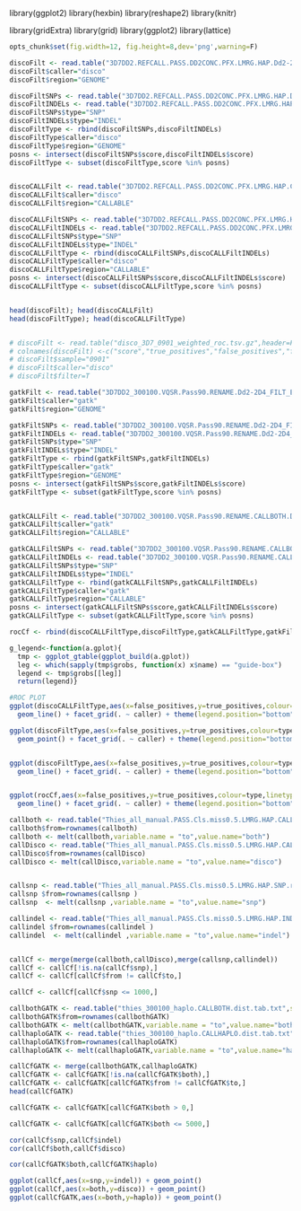 library(ggplot2)
library(hexbin)
library(reshape2)
library(knitr)

library(gridExtra)
library(grid)
library(ggplot2)
library(lattice)
```r
opts_chunk$set(fig.width=12, fig.height=8,dev='png',warning=F)

``` 

```r

discoFilt <- read.table("3D7DD2.REFCALL.PASS.DD2CONC.PFX.LMRG.HAP.Dd2-2D4_FILT_EVAL/weighted_roc.tsv.gz",header=F,skip = 3,stringsAsFactors =F,sep="\t",col.names=c("score","true_positives","false_positives","false_negatives","precision","sensitivity","f_measure"))
discoFilt$caller="disco"
discoFilt$region="GENOME"

discoFiltSNPs <- read.table("3D7DD2.REFCALL.PASS.DD2CONC.PFX.LMRG.HAP.Dd2-2D4_FILT_EVAL/snp_roc.tsv.gz",header=F,skip = 3,stringsAsFactors =F,sep="\t",col.names = c("score","true_positives","false_positives"))
discoFiltINDELs <- read.table("3D7DD2.REFCALL.PASS.DD2CONC.PFX.LMRG.HAP.Dd2-2D4_FILT_EVAL/non_snp_roc.tsv.gz",header=F,skip = 3,stringsAsFactors =F,sep="\t",col.names = c("score","true_positives","false_positives"))
discoFiltSNPs$type="SNP"
discoFiltINDELs$type="INDEL"
discoFiltType <- rbind(discoFiltSNPs,discoFiltINDELs)
discoFiltType$caller="disco"
discoFiltType$region="GENOME"
posns <- intersect(discoFiltSNPs$score,discoFiltINDELs$score)
discoFiltType <- subset(discoFiltType,score %in% posns)


discoCALLFilt <- read.table("3D7DD2.REFCALL.PASS.DD2CONC.PFX.LMRG.HAP.CALLBOTH.Dd2-2D4_FILT_EVAL/weighted_roc.tsv.gz",header=F,skip = 3,stringsAsFactors =F,sep="\t",col.names=c("score","true_positives","false_positives","false_negatives","precision","sensitivity","f_measure"))
discoCALLFilt$caller="disco"
discoCALLFilt$region="CALLABLE"

discoCALLFiltSNPs <- read.table("3D7DD2.REFCALL.PASS.DD2CONC.PFX.LMRG.HAP.CALLBOTH.Dd2-2D4_FILT_EVAL/snp_roc.tsv.gz",header=F,skip = 3,stringsAsFactors =F,sep="\t",col.names = c("score","true_positives","false_positives"))
discoCALLFiltINDELs <- read.table("3D7DD2.REFCALL.PASS.DD2CONC.PFX.LMRG.HAP.CALLBOTH.Dd2-2D4_FILT_EVAL/non_snp_roc.tsv.gz",header=F,skip = 3,stringsAsFactors =F,sep="\t",col.names = c("score","true_positives","false_positives"))
discoCALLFiltSNPs$type="SNP"
discoCALLFiltINDELs$type="INDEL"
discoCALLFiltType <- rbind(discoCALLFiltSNPs,discoCALLFiltINDELs)
discoCALLFiltType$caller="disco"
discoCALLFiltType$region="CALLABLE"
posns <- intersect(discoCALLFiltSNPs$score,discoCALLFiltINDELs$score)
discoCALLFiltType <- subset(discoCALLFiltType,score %in% posns)


head(discoFilt); head(discoCALLFilt)
head(discoFiltType); head(discoCALLFiltType)


# discoFilt <- read.table("disco_3D7_0901_weighted_roc.tsv.gz",header=F,skip = 3,stringsAsFactors =F,sep="\t")
# colnames(discoFilt) <-c("score","true_positives","false_positives","false_negatives","precision","sensitivity","f_measure")
# discoFilt$sample="0901"
# discoFilt$caller="disco"
# discoFilt$filter=T
```

```r
gatkFilt <- read.table("3D7DD2_300100.VQSR.Pass90.RENAME.Dd2-2D4_FILT_EVAL/weighted_roc.tsv.gz",header=F,skip = 3,stringsAsFactors =F,sep="\t",col.names=c("score","true_positives","false_positives","false_negatives","precision","sensitivity","f_measure"))
gatkFilt$caller="gatk"
gatkFilt$region="GENOME"

gatkFiltSNPs <- read.table("3D7DD2_300100.VQSR.Pass90.RENAME.Dd2-2D4_FILT_EVAL/snp_roc.tsv.gz",header=F,skip = 3,stringsAsFactors =F,sep="\t",col.names = c("score","true_positives","false_positives"))
gatkFiltINDELs <- read.table("3D7DD2_300100.VQSR.Pass90.RENAME.Dd2-2D4_FILT_EVAL/non_snp_roc.tsv.gz",header=F,skip = 3,stringsAsFactors =F,sep="\t",col.names = c("score","true_positives","false_positives"))
gatkFiltSNPs$type="SNP"
gatkFiltINDELs$type="INDEL"
gatkFiltType <- rbind(gatkFiltSNPs,gatkFiltINDELs)
gatkFiltType$caller="gatk"
gatkFiltType$region="GENOME"
posns <- intersect(gatkFiltSNPs$score,gatkFiltINDELs$score)
gatkFiltType <- subset(gatkFiltType,score %in% posns)


gatkCALLFilt <- read.table("3D7DD2_300100.VQSR.Pass90.RENAME.CALLBOTH.Dd2-2D4_FILT_EVAL/weighted_roc.tsv.gz",header=F,skip = 3,stringsAsFactors =F,sep="\t",col.names=c("score","true_positives","false_positives","false_negatives","precision","sensitivity","f_measure"))
gatkCALLFilt$caller="gatk"
gatkCALLFilt$region="CALLABLE"

gatkCALLFiltSNPs <- read.table("3D7DD2_300100.VQSR.Pass90.RENAME.CALLBOTH.Dd2-2D4_FILT_EVAL/snp_roc.tsv.gz",header=F,skip = 3,stringsAsFactors =F,sep="\t",col.names = c("score","true_positives","false_positives"))
gatkCALLFiltINDELs <- read.table("3D7DD2_300100.VQSR.Pass90.RENAME.CALLBOTH.Dd2-2D4_FILT_EVAL/non_snp_roc.tsv.gz",header=F,skip = 3,stringsAsFactors =F,sep="\t",col.names = c("score","true_positives","false_positives"))
gatkCALLFiltSNPs$type="SNP"
gatkCALLFiltINDELs$type="INDEL"
gatkCALLFiltType <- rbind(gatkCALLFiltSNPs,gatkCALLFiltINDELs)
gatkCALLFiltType$caller="gatk"
gatkCALLFiltType$region="CALLABLE"
posns <- intersect(gatkCALLFiltSNPs$score,gatkCALLFiltINDELs$score)
gatkCALLFiltType <- subset(gatkCALLFiltType,score %in% posns)
```

```r

rocCf <- rbind(discoCALLFiltType,discoFiltType,gatkCALLFiltType,gatkFiltType)

```

```r
g_legend<-function(a.gplot){
  tmp <- ggplot_gtable(ggplot_build(a.gplot))
  leg <- which(sapply(tmp$grobs, function(x) x$name) == "guide-box")
  legend <- tmp$grobs[[leg]]
  return(legend)}
```


```r

#ROC PLOT
ggplot(discoCALLFiltType,aes(x=false_positives,y=true_positives,colour=type)) + 
  geom_line() + facet_grid(. ~ caller) + theme(legend.position="bottom")

ggplot(discoFiltType,aes(x=false_positives,y=true_positives,colour=type)) + 
  geom_point() + facet_grid(. ~ caller) + theme(legend.position="bottom")


ggplot(discoFiltType,aes(x=false_positives,y=true_positives,colour=type)) + 
  geom_line() + facet_grid(. ~ caller) + theme(legend.position="bottom")


ggplot(rocCf,aes(x=false_positives,y=true_positives,colour=type,linetype=region)) + 
  geom_line() + facet_grid(. ~ caller) + theme(legend.position="bottom")

```


```r
callboth <- read.table("Thies_all_manual.PASS.Cls.miss0.5.LMRG.HAP.CALLBOTH.vcf.dist.tab.txt",sep="\t")
callboth$from=rownames(callboth)
callboth <- melt(callboth,variable.name = "to",value.name="both")
callDisco <- read.table("Thies_all_manual.PASS.Cls.miss0.5.LMRG.HAP.CALLDISCOONLY.vcf.dist.tab.txt",sep="\t")
callDisco$from=rownames(callDisco)
callDisco <- melt(callDisco,variable.name = "to",value.name="disco")


callsnp <- read.table("Thies_all_manual.PASS.Cls.miss0.5.LMRG.HAP.SNP.recode.vcf.dist.tab.txt",sep="\t")
callsnp $from=rownames(callsnp )
callsnp  <- melt(callsnp ,variable.name = "to",value.name="snp")

callindel <- read.table("Thies_all_manual.PASS.Cls.miss0.5.LMRG.HAP.INDEL.recode.vcf.dist.tab.txt",sep="\t")
callindel $from=rownames(callindel )
callindel  <- melt(callindel ,variable.name = "to",value.name="indel")


callCf <- merge(merge(callboth,callDisco),merge(callsnp,callindel))
callCf <- callCf[!is.na(callCf$snp),]
callCf <- callCf[callCf$from != callCf$to,]

callCf <- callCf[callCf$snp <= 1000,]

callbothGATK <- read.table("thies_300100_haplo.CALLBOTH.dist.tab.txt",sep="\t")
callbothGATK$from=rownames(callbothGATK)
callbothGATK <- melt(callbothGATK,variable.name = "to",value.name="both")
callhaploGATK <- read.table("thies_300100_haplo.CALLHAPLO.dist.tab.txt",sep="\t")
callhaploGATK$from=rownames(callhaploGATK)
callhaploGATK <- melt(callhaploGATK,variable.name = "to",value.name="haplo")

callCfGATK <- merge(callbothGATK,callhaploGATK)
callCfGATK <- callCfGATK[!is.na(callCfGATK$both),]
callCfGATK <- callCfGATK[callCfGATK$from != callCfGATK$to,]
head(callCfGATK)

callCfGATK <- callCfGATK[callCfGATK$both > 0,]

callCfGATK <- callCfGATK[callCfGATK$both <= 5000,]


```

```r
cor(callCf$snp,callCf$indel)
cor(callCf$both,callCf$disco)

cor(callCfGATK$both,callCfGATK$haplo)

ggplot(callCf,aes(x=snp,y=indel)) + geom_point()
ggplot(callCf,aes(x=both,y=disco)) + geom_point()
ggplot(callCfGATK,aes(x=both,y=haplo)) + geom_point()

```


